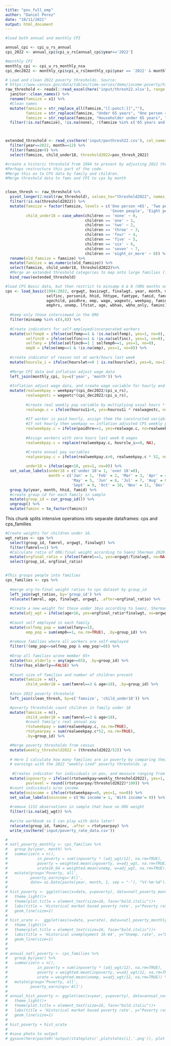 ```yaml
---
title: "pov_full_emp"
author: "Daniel Perez"
date: "10/11/2021"
output: html_document
---
```



```r

#load both annual and monthly CPI

annual_cpi <- cpi_u_rs_annual
cpi_2022 <- annual_cpi$cpi_u_rs[annual_cpi$year=='2022']

#monthly CPI
monthly_cpi <- cpi_u_rs_monthly_nsa
cpi_dec2022 <- monthly_cpi$cpi_u_rs[monthly_cpi$year == '2022' & monthly_cpi$month=='12'] # Adjust all to December 2022 $


```

```r

# Load and clean 2022 poverty thresholds. Source:
# https://www.census.gov/data/tables/time-series/demo/income-poverty/historical-poverty-thresholds.html 
raw_threshold <- readxl::read_excel(here('input/thresh22.xlsx'), range = "A6:J22") %>% 
  janitor::clean_names() %>% 
  rename(famsize = x1) %>% 
  #Clean names
  mutate(famsize = str_replace_all(famsize,"[[:punct:]]",""),
         famsize = str_replace(famsize, "Under 65 years", "One person <65"),
         famsize = str_replace(famsize, "Householder under 65 years", "Two people <65")) %>% 
  filter(!is.na(famsize), !is.na(none), !(famsize %in% c('65 years and over', 'Householder 65 years and over')))



extended_threshold <- read_csv(here('input/povthresh22.csv'), col_names=TRUE) %>%
  filter(year==2022, month==12) %>% 
  filter(famsize>9) %>% 
  select(famsize, child_under18, threshold2022=pov_thresh_2022)

#create a historic threshold from 1994 to present by adjusting 2022 thresholds
#Perhaps restructure this part of the code. 
#Merge this on to CPS data by family and children. 
#Merge threshold data to fams and CPI to cps by month


clean_thresh <- raw_threshold %>% 
  pivot_longer(2:ncol(raw_threshold), values_to="threshold2022", names_to = 'children') %>% 
  filter(!is.na(threshold2022)) %>% 
  mutate(famsize = factor(famsize, levels = c('One person <65', 'Two people <65', 'Three people', 'Four people', 'Five people', 'Six people', 
                                              'Seven people', 'Eight people', 'Nine people or more')),
         child_under18 = case_when(children == 'none' ~ 0,
                                   children == 'one' ~ 1,
                                   children == 'two' ~ 2, 
                                   children == 'three' ~ 3,
                                   children == 'four' ~ 4,
                                   children == 'five' ~ 5,
                                   children == 'six' ~ 6,
                                   children == 'seven' ~ 7,
                                   children == 'eight_or_more' ~ 8)) %>% 
  rename(old_famsize = famsize) %>% 
  mutate(famsize = as.numeric(old_famsize)) %>% 
  select(famsize, child_under18, threshold2022)%>% 
  #Merge an extended threshold categories to map onto large families (10+)
  bind_rows(extended_threshold)

```



```r

#load CPS Basic data, but then restrict to minsamp 4 & 8 (ORG months only)
cps <- load_basic(1994:2022, orgwgt, basicwgt, finalwgt, year, month, minsamp, selfemp,
                  selfinc, personid, hhid, hhtype, famtype, famid, famrel, ownchild,
                  agechild, paidhre, emp, wage, wageotc, weekpay, faminc, hourslwt, hourslw1, hoursu1i,
                  emphrs, unemp, lfstat, age, wbhao, wbho_only, faminc) %>% 
  
  #keep only those interviewed in the ORG
  filter(minsamp %in% c(4,8)) %>%
  
  #Create indicators for self-employed/incorporated workers
  mutate(selfemp0 = ifelse(selfemp==1 & !is.na(selfemp), yes=1, no=0),
         selfinc0 = ifelse(selfinc==1 & !is.na(selfinc), yes=1, no=0),
         selfany = ifelse(selfinc0==1 | selfemp0==1, yes=1, no=0),
         emp0 = ifelse(emp==1 & !is.na(emp), yes=1, no=0)) %>%
  
  #create indicator of reason not at work/hours last week
  mutate(hourslw_i = ifelse(hourslwt<=0 | is.na(hourslwt), yes=0, no=1)) %>% 
  
  #Merge CPI data and inflation adjust wage data
  left_join(monthly_cpi, by=c('year', 'month')) %>% 
  
  #Inflation adjust wage data, and create wage variable for hourly and salaried workers.
  mutate(realweekpay = weekpay*(cpi_dec2022/cpi_u_rs),
         realwageotc = wageotc*(cpi_dec2022/cpi_u_rs),
         
         #create real weekly pay variable by multiplying usual hours * wageotc
         realwage.c = ifelse(hoursu1i>0, yes=hoursu1i * realwageotc, no = NA),
         
         #If worker is paid hourly, assign them the constructed variable realwage.c
         #If not hourly then weekpay == inflation adjusted CPS weekly pay variable.
         realweekpay.c = ifelse(paidhre==1, yes=realwage.c, no=realweekpay),
         
         #Assign workers with zero hours last week 0 wages
         realweekpay.c = replace(realweekpay.c, hourslw_i==0, NA),

         #Create annual pay variables
         realyearpay.c = ifelse(realweekpay.c>0, realweekpay.c * 52, no=NA),
         
         under18 = ifelse(age<18, yes=1, no=0)) %>% 
  set_value_labels(under18 = c('under 18'= 1, 'over 18'=0),
                   month = c('Jan' = 1, 'Feb' = 2, 'Mar' = 3, 'Apr' = 4,
                             'May' = 5, 'Jun' = 6, 'Jul' = 7, 'Aug' = 8,
                             'Sept' = 9, 'Oct' = 10, 'Nov' = 11, 'Dec' = 12)) %>% 
  group_by(year, month, hhid, famid) %>% 
  #create group id for each family in sample
  mutate(group_id = cur_group_id()) %>% 
  ungroup() %>% 
  mutate(faminc = to_factor(faminc))

```

This chunk splits intensive operations into separate dataframes: cps and cps_families

```r

#Create weights for children under 16. 
wgt_ratios <- cps %>% 
  select(group_id, famrel, orgwgt, finalwgt) %>% 
  filter(famrel==1) %>% 
  #Calculate ratio of ORG:final weight according to Saenz Sherman 2020.
  mutate(orgfinal_ratio = ifelse(famrel==1, yes=orgwgt/finalwgt, no=NA)) %>% 
  select(group_id, orgfinal_ratio)


#This groups people into families
cps_families <- cps %>% 
  
  #merge org-to-final weight ratios to cps dataset by group_id
  left_join(wgt_ratios, by='group_id') %>% 
  relocate(famrel, age, finalwgt, orgwgt, .after=orgfinal_ratio) %>% 
  
  #Create a new weight for those under 16yo according to Saenz, Sherman 2020.
  mutate(adj_wgt = ifelse(age<16, yes=orgfinal_ratio*finalwgt, no=orgwgt)) %>% 
  
  #Count self employed in each family
  mutate(selfemp_pop = sum(selfany==1),
         emp_pop = sum(emp0==1, na.rm=TRUE), .by=group_id) %>%
  
  #remove families where all workers are self-employed
  filter(!(emp_pop<=selfemp_pop & emp_pop!=0)) %>% 
  
  #Drop all families w/one member 65+
  mutate(has_elderly = any(age>=65), .by=group_id) %>%
  filter(has_elderly==FALSE) %>% 
  
  #Count size of families and number of children present
  mutate(famsize = n(),
         child_under18 = sum(famrel==3 & age<18), .by=group_id) %>% 
  
  #Join 2022 poverty threshold
  left_join(clean_thresh, by=c('famsize', 'child_under18')) %>% 

  #poverty thresholds count children in family under 18
  mutate(famsize = n(),
         child_under18 = sum(famrel==3 & age<18),
         #count family's real annual pay
         rtotweekpay = sum(realweekpay.c, na.rm=TRUE),
         rtotyearpay = sum(realweekpay.c*52, na.rm=TRUE),
         .by=group_id) %>% 

  #Merge poverty thresholds from census
  mutate(weekly_threshold2022 = (threshold2022/52)) %>%
  
  # Here I calculate how many families are in poverty by comparing their weekly
  # earnings with the 2022 "weekly-ized" poverty thresholds :p
 
   #Creates indicator for individuals in pov, and measure ranging from 0-4029% of poverty level
  mutate(inpoverty = ifelse((rtotweekpay<weekly_threshold2022), yes=1, no=0), 
         povlevel = round((rtotyearpay/threshold2022)*100)) %>% 
  #count individuals w/no income
  mutate(noincome = ifelse(rtotweekpay==0, yes=1, no=0)) %>% 
  set_value_labels(noincome = c('No income'= 1, 'With income'= 0)) %>% 
    
  #remove 1152 observations in sample that have no ORG weight
  filter(!is.na(adj_wgt)) %>% 
    
  #write workbook so I can play with data later!
  relocate(group_id, faminc, .after = rtotyearpay) %>% 
  write_csv(here('input/poverty_rate_data.csv'))

```

```r
# 
# natl_poverty_monthly <- cps_families %>% 
#   group_by(year, month) %>% 
#   summarize(n = n(),
#             in_poverty = sum(inpoverty * (adj_wgt/12), na.rm=TRUE),
#             poverty = weighted.mean(inpoverty, w=adj_wgt, na.rm=TRUE),
#             urate16_64 = weighted.mean(unemp, w=adj_wgt, na.rm=TRUE)) %>%
#   mutate(group='Poverty, all',
#          poverty_earnings='All',
#          date= as.Date(paste(year, month, 1, sep = "-"), "%Y-%m-%d"))
#     
# hist_poverty <- ggplot(aes(x=date, y=poverty), data=natl_poverty_monthly)+
#   theme_light()+
#   theme(plot.title = element_text(size=16, face="bold.italic"))+
#   labs(title = 'Historical market based poverty rate', y="Poverty rate", x="Date")+
#   geom_line(size=1)
# 
# hist_urate <-  ggplot(aes(x=date, y=urate), data=natl_poverty_monthly)+
#   theme_light()+
#   theme(plot.title = element_text(size=16, face="bold.italic"))+
#   labs(title = 'Historical unemployment 16-64', y="Unemp. rate", x="Date")+
#   geom_line(size=1)
# 
# 
# annual_natl_poverty <- cps_families %>% 
#   group_by(year) %>% 
#   summarize(n = n(),
#             in_poverty = sum(inpoverty * (adj_wgt/12), na.rm=TRUE),
#             poverty = weighted.mean(inpoverty, w=adj_wgt/12, na.rm=TRUE),
#             urate = weighted.mean(unemp, w=adj_wgt/12, na.rm=TRUE)) %>%
#   mutate(group='Poverty, all',
#          poverty_earnings='All')
# 
# annual_hist_poverty <- ggplot(aes(x=year, y=poverty), data=annual_natl_poverty)+
#   theme_light()+
#   theme(plot.title = element_text(size=16, face="bold.italic"))+
#   labs(title = 'Historical market based poverty rate', y="Poverty rate", x="Date")+
#   geom_line(size=1)
# 
# hist_poverty + hist_urate
# 
# #save photo to output
# ggsave(here(paste0('output/stateplots/',plotstates[i],'.png')), plot = last_plot(), dpi=300, width = 9, height = 5)


```





